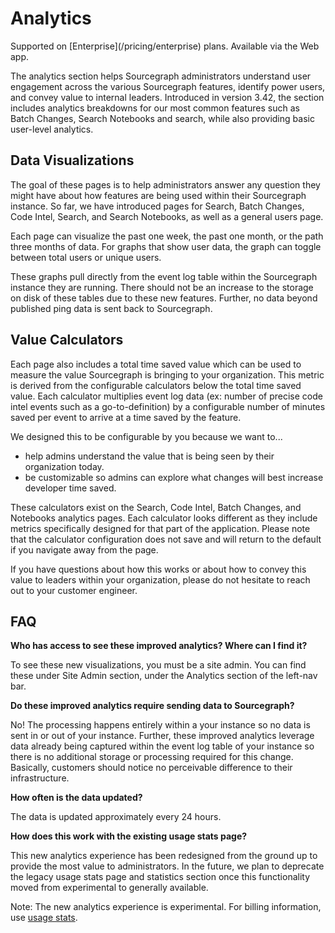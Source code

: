 # Analytics

<TierCallout>
  Supported on [Enterprise](/pricing/enterprise) plans.
  <user>
    Available via the Web app.
  </user>
</TierCallout>

The analytics section helps Sourcegraph administrators understand user engagement across the various Sourcegraph features, identify power users, and convey value to internal leaders. Introduced in version 3.42, the section includes analytics breakdowns for our most common features such as Batch Changes, Search Notebooks and search, while also providing basic user-level analytics.

## Data Visualizations

The goal of these pages is to help administrators answer any question they might have about how features are being used within their Sourcegraph instance. So far, we have introduced pages for Search, Batch Changes, Code Intel, Search, and Search Notebooks, as well as a general users page.

Each page can visualize the past one week, the past one month, or the path three months of data. For graphs that show user data, the graph can toggle between total users or unique users.

These graphs pull directly from the event log table within the Sourcegraph instance they are running. There should not be an increase to the storage on disk of these tables due to these new features. Further, no data beyond published ping data is sent back to Sourcegraph.

## Value Calculators

Each page also includes a total time saved value which can be used to measure the value Sourcegraph is bringing to your organization. This metric is derived from the configurable calculators below the total time saved value. Each calculator multiplies event log data (ex: number of precise code intel events such as a go-to-definition) by a configurable number of minutes saved per event to arrive at a time saved by the feature.

We designed this to be configurable by you because we want to...
- help admins understand the value that is being seen by their organization today.
- be customizable so admins can explore what changes will best increase developer time saved.

These calculators exist on the Search, Code Intel, Batch Changes, and Notebooks analytics pages. Each calculator looks different as they include metrics specifically designed for that part of the application. Please note that the calculator configuration does not save and will return to the default if you navigate away from the page.

If you have questions about how this works or about how to convey this value to leaders within your organization, please do not hesitate to reach out to your customer engineer.

## FAQ

**Who has access to see these improved analytics? Where can I find it?**

To see these new visualizations, you must be a site admin. You can find these under Site Admin section, under the Analytics section of the left-nav bar.

**Do these improved analytics require sending data to Sourcegraph?**

No! The processing happens entirely within a your instance so no data is sent in or out of your instance. Further, these improved analytics leverage data already being captured within the event log table of your instance so there is no additional storage or processing required for this change. Basically, customers should notice no perceivable difference to their infrastructure.

**How often is the data updated?**

The data is updated approximately every 24 hours.

**How does this work with the existing usage stats page?**

This new analytics experience has been redesigned from the ground up to provide the most value to administrators. In the future, we plan to deprecate the legacy usage stats page and statistics section once this functionality moved from experimental to generally available.

Note: The new analytics experience is experimental. For billing information, use [usage stats](/admin/usage_statistics).
